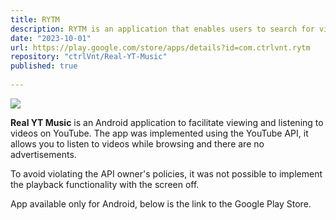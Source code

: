 ```yaml
---
title: RYTM
description: RYTM is an application that enables users to search for videos and play them without initial advertisements. Additionally, users can listen to the video in a compact window, facilitating simultaneous navigation across other applications.
date: "2023-10-01"
url: https://play.google.com/store/apps/details?id=com.ctrlvnt.rytm
repository: "ctrlVnt/Real-YT-Music"
published: true
  
---
```



[![](https://riccardoventurini.dev/RYTMCover.png)](https://play.google.com/store/apps/details?id=com.ctrlvnt.rytm)

**Real YT Music** is an Android application to facilitate viewing and listening to videos on YouTube. The app was implemented using the YouTube API, it allows you to listen to videos while browsing and there are no advertisements.

To avoid violating the API owner's policies, it was not possible to implement the playback functionality with the screen off.

 App available only for Android, below is the link to the Google Play Store.
